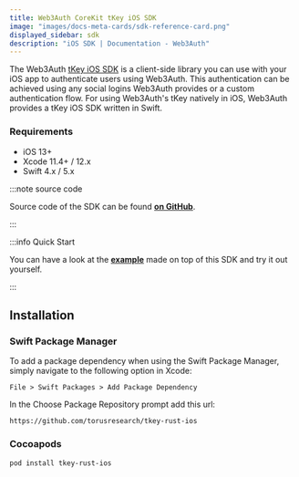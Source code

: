 ```yaml
---
title: Web3Auth CoreKit tKey iOS SDK
image: "images/docs-meta-cards/sdk-reference-card.png"
displayed_sidebar: sdk
description: "iOS SDK | Documentation - Web3Auth"
---
```


The Web3Auth [tKey iOS SDK](https://github.com/torusresearch/tkey-rust-ios) is a client-side library you can use with your iOS app to authenticate
users using Web3Auth. This authentication can be achieved using any social logins Web3Auth provides or a custom authentication flow. For using
Web3Auth's tKey natively in iOS, Web3Auth provides a tKey iOS SDK written in Swift.

### Requirements

- iOS 13+
- Xcode 11.4+ / 12.x
- Swift 4.x / 5.x

:::note source code

Source code of the SDK can be found **[on GitHub](https://github.com/torusresearch/tkey-rust-ios)**.

:::

:::info Quick Start

You can have a look at the **[example](https://github.com/torusresearch/tkey-rust-ios-example)** made on top of this SDK and try it out yourself.

:::

## Installation

### Swift Package Manager

To add a package dependency when using the Swift Package Manager, simply navigate to the following option in Xcode:

`File > Swift Packages > Add Package Dependency`

In the Choose Package Repository prompt add this url:

```
https://github.com/torusresearch/tkey-rust-ios
```

### Cocoapods

```sh
pod install tkey-rust-ios
```
